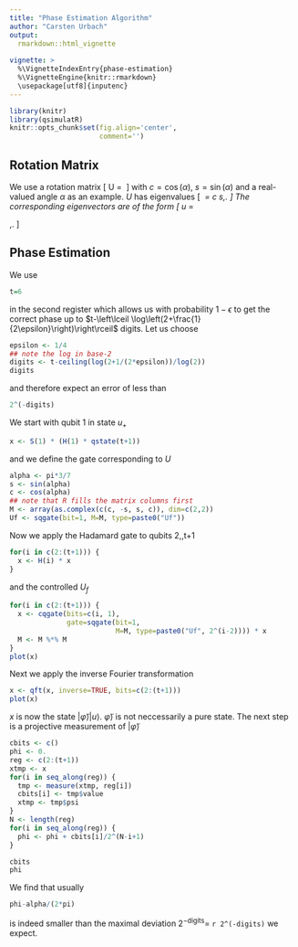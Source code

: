 ```yaml
---
title: "Phase Estimation Algorithm"
author: "Carsten Urbach"
output:
  rmarkdown::html_vignette
    
vignette: >
  %\VignetteIndexEntry{phase-estimation}
  %\VignetteEngine{knitr::rmarkdown}
  \usepackage[utf8]{inputenc}
---
```


```r
library(knitr)
library(qsimulatR)
knitr::opts_chunk$set(fig.align='center',
                      comment='')
```

## Rotation Matrix

We use a rotation matrix
\[
U\ =\ \begin{pmatrix}
c & s \\
-s & c \\
\end{pmatrix}
\]
with $c=\cos(\alpha)$, $s=\sin(\alpha)$ and a real-valued angle
$\alpha$ as an example. $U$ has eigenvalues
\[
\lambda_\pm\ =\ c\pm \mathrm{i} s\,.
\]
The corresponding eigenvectors are of the form
\[
u_\pm\ =\
\begin{pmatrix}
1 \\
\pm\mathrm{i}\\
\end{pmatrix}\,.
\]

## Phase Estimation

We use

```r
t=6
```

in the second register which allows us with probability $1-\epsilon$ to get the 
correct phase up to $t-\left\lceil \log\left(2+\frac{1}{2\epsilon}\right)\right\rceil$
digits. Let us choose

```r
epsilon <- 1/4
## note the log in base-2
digits <- t-ceiling(log(2+1/(2*epsilon))/log(2)) 
digits
```

and therefore expect an error of less than

```r
2^(-digits)
```

We start with qubit 1 in state $u_+$

```r
x <- S(1) * (H(1) * qstate(t+1))
```

and we define the gate corresponding to $U$

```r
alpha <- pi*3/7
s <- sin(alpha)
c <- cos(alpha)
## note that R fills the matrix columns first
M <- array(as.complex(c(c, -s, s, c)), dim=c(2,2)) 
Uf <- sqgate(bit=1, M=M, type=paste0("Uf"))
```

Now we apply the Hadamard gate to qubits 2,\dots,t+1

```r
for(i in c(2:(t+1))) {
  x <- H(i) * x
}
```

and the controlled $U_f$

```r
for(i in c(2:(t+1))) {
  x <- cqgate(bits=c(i, 1),
              gate=sqgate(bit=1,
                          M=M, type=paste0("Uf", 2^(i-2)))) * x
  M <- M %*% M
}
plot(x)
```

Next we apply the inverse Fourier transformation

```r
x <- qft(x, inverse=TRUE, bits=c(2:(t+1)))
plot(x)
```

$x$ is now the state
$|\tilde\varphi\rangle|u\rangle$. $\tilde\varphi\rangle$ is not neccessarily
a pure state. The next step is a projective measurement of
$|\tilde\varphi\rangle$

```r
cbits <- c()
phi <- 0.
reg <- c(2:(t+1))
xtmp <- x
for(i in seq_along(reg)) {
  tmp <- measure(xtmp, reg[i])
  cbits[i] <- tmp$value
  xtmp <- tmp$psi
}
N <- length(reg)
for(i in seq_along(reg)) {
  phi <- phi + cbits[i]/2^(N-i+1)
}

cbits
phi
```

We find that usually

```r
phi-alpha/(2*pi)
```

is indeed smaller than the maximal deviation $2^{-\mathrm{digits}}=$
`r 2^(-digits)` we expect.
